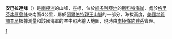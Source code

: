 {{Coord|75|57|S|158|23|E|source:GNIS|display=title}}

'''安巴拉達峰'''（{{lang-en|Ambalada Peak}}）是[[南極洲|南極洲]]的山峰，座標''{{Coord|75|57|S|158|23|E}}''，位於[[維多利亞地|維多利亞地]]的[[斯科特海岸|斯科特海岸]]，處於[[格里芬冰原島峰|格里芬冰原島峰]]東南面4公里，屬於[[阿爾伯特親王山脈|阿爾伯特親王山脈]]的一部分，海拔高度{{convert|2160|m}}，[[美國地質調查局|美國地質調查局]]根據測量和該國海軍的空中照片繪入地圖，現時由[[南極條約體系|南極條約體系]]管理。

{{DEFAULTSORT:Ambalada Peak}}
[[Category:海拔2000公尺至2999公尺的南極洲山峰|1]]


{{ScottCoast-geo-stub}}